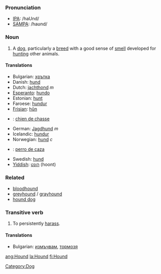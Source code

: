 ===Pronunciation===
*[[w:IPA|IPA]]: /haUnd/
*[[w:SAMPA|SAMPA]]: /haʊnd/
===Noun===
[[Category:Dog]]
# A [[dog]], particularly a [[breed]] with a good sense of [[smell]] developed for [[hunt]]ing other animals.

====Translations====
*Bulgarian: [[хрътка]]
*Danish: [[hund]]
*Dutch: [[jachthond]] ''m''
*[[Esperanto]]: [[hundo]]
*Estonian: [[hunt]]
*Faroese: [[hundur]]
*[[Frisian]]: [[hûn]]
*{{fr}}: [[chien de chasse]] {{m}}
*German: [[Jagdhund]] ''m''
*Icelandic: [[hundur]]
*Norwegian: [[hund]] ''c''
*{{es}}: [[perro de caza]] {{m}}
*Swedish: [[hund]]
*[[Yiddish]]: [[הונט]] (hoont)

===Related===
*[[bloodhound]]
*[[greyhound]] / [[grayhound]]
*[[hound dog]]

===Transitive verb===

# To persistently [[harass]].

====Translations====

*Bulgarian: [[измъчвам]], [[тормозя]]

[[ang:Hound]]
[[la:Hound]]
[[fi:Hound]]